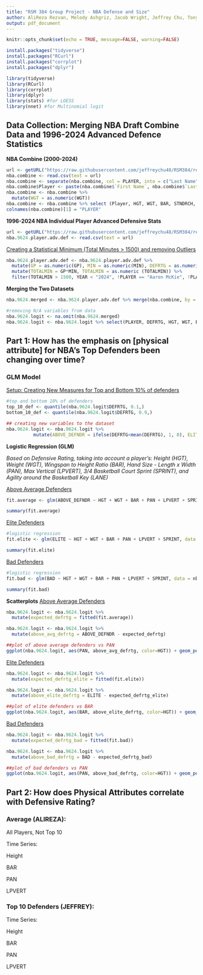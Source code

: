 ```yaml
---
title: "RSM 384 Group Project - NBA Defense and Size"
author: AliReza Rezvan, Melody Ashgriz, Jacob Wright, Jeffrey Chu, Tony Wang
output: pdf_document
---
```


```r
knitr::opts_chunk$set(echo = TRUE, message=FALSE, warning=FALSE)
```

```r
install.packages("tidyverse")
install.packages("RCurl")
install.packages("corrplot")
install.packages("dplyr")
```

```r
library(tidyverse)
library(RCurl)
library(corrplot)
library(dplyr)
library(stats) #for LOESS
library(nnet) #for Multinomial logit
```

## Data Collection: Merging NBA Draft Combine Data and 1996-2024 Advanced Defence Statistics

**NBA Combine (2000-2024)**

```r
url <- getURL("https://raw.githubusercontent.com/jeffreychu48/RSM384/refs/heads/main/NBA_draft_combine.csv")
nba.combine <- read.csv(text = url)
nba.combine <- separate(nba.combine, col = PLAYER, into = c("Last Name", "First Name"), sep = ", ")
nba.combine$Player <- paste(nba.combine$`First Name`, nba.combine$`Last Name`, sep = " ")
nba.combine <- nba.combine %>%
  mutate(WGT = as.numeric(WGT))
nba.combine <- nba.combine %>% select (Player, HGT, WGT, BAR, STNDRCH, PAN, LPVERT, SPRINT, LANE)
colnames(nba.combine)[1] = "PLAYER"
```

**1996-2024 NBA Individual Player Advanced Defensive Stats**

```r
url <- getURL("https://raw.githubusercontent.com/jeffreychu48/RSM384/refs/heads/main/1996-2024%20NBA%20Player%20Advanced%20Defensive%20Stats.csv")
nba.9624.player.adv.def <- read.csv(text = url)
```

[Creating a Statistical Minimum (Total Minutes \> 1500) and removing Outliers]{.underline}

```r
nba.9624.player.adv.def <- nba.9624.player.adv.def %>%
  mutate(GP = as.numeric(GP), MIN = as.numeric(MIN), DEFRTG = as.numeric(DEFRTG)) %>%
  mutate(TOTALMIN = GP*MIN, TOTALMIN = as.numeric (TOTALMIN)) %>% 
  filter(TOTALMIN > 1500, YEAR < "2024", !PLAYER == "Aaron McKie", !PLAYER == "A.C. Green")
```

**Merging the Two Datasets**

```r
nba.9624.merged <- nba.9624.player.adv.def %>% merge(nba.combine, by = "PLAYER", all = FALSE)

#removing N/A variables from data
nba.9624.logit <- na.omit(nba.9624.merged)
nba.9624.logit <- nba.9624.logit %>% select(PLAYER, DEFRTG, HGT, WGT, BAR, PAN, LPVERT, SPRINT)
```

## Part 1: How has the emphasis on [physical attribute] for NBA’s Top Defenders been changing over time?
### GLM Model

[Setup: Creating New Measures for Top and Bottom 10% of defenders]{.underline}

```r
#top and bottom 10% of defenders 
top_10_def <- quantile(nba.9624.logit$DEFRTG, 0.1,)
bottom_10_def <- quantile(nba.9624.logit$DEFRTG, 0.9,)

## creating new variables to the dataset 
nba.9624.logit <- nba.9624.logit %>%
          mutate(ABOVE_DEFNDR = ifelse(DEFRTG<mean(DEFRTG), 1, 0), ELITE = ifelse(DEFRTG<=top_10_def, 1, 0), BAD = ifelse(DEFRTG>=bottom_10_def, 1, 0))
```

**Logistic Regression (GLM)**

*Based on Defensive Rating, taking into account a player's: Height (HGT), Weight (WGT), Wingspan to Height Ratio (BAR), Hand Size - Length x Width (PAN), Max Vertical (LPVERT), 3/4 Basketball Court Sprint (SPRINT), and Agility around the Basketball Key (LANE)*

[Above Average Defenders]{.underline}
```r
fit.average <- glm(ABOVE_DEFNDR ~ HGT + WGT + BAR + PAN + LPVERT + SPRINT, data = nba.9624.logit, family = "binomial")    

summary(fit.average)
```

[Elite Defenders]{.underline}
```r
#logistic regression
fit.elite <- glm(ELITE ~ HGT + WGT + BAR + PAN + LPVERT + SPRINT, data = nba.9624.logit, family = "binomial")    

summary(fit.elite)
```

[Bad Defenders]{.underline}
```r
#logistic regression
fit.bad <- glm(BAD ~ HGT + WGT + BAR + PAN + LPVERT + SPRINT, data = nba.9624.logit, family = "binomial")    

summary(fit.bad)
```

**Scatterplots**
[Above Average Defenders]{.underline}
```r
nba.9624.logit <- nba.9624.logit %>% 
  mutate(expected_defrtg = fitted(fit.average)) 

nba.9624.logit <- nba.9624.logit %>% 
  mutate(above_avg_defrtg = ABOVE_DEFNDR - expected_defrtg)

##plot of above average defenders vs PAN
ggplot(nba.9624.logit, aes(PAN, above_avg_defrtg, color=HGT)) + geom_point()
```

[Elite Defenders]{.underline}
```r
nba.9624.logit <- nba.9624.logit %>% 
  mutate(expected_defrtg_elite = fitted(fit.elite)) 

nba.9624.logit <- nba.9624.logit %>% 
  mutate(above_elite_defrtg = ELITE - expected_defrtg_elite)

##plot of elite defenders vs BAR
ggplot(nba.9624.logit, aes(BAR, above_elite_defrtg, color=HGT)) + geom_point()
```

[Bad Defenders]{.underline}
```r
nba.9624.logit <- nba.9624.logit %>% 
  mutate(expected_defrtg_bad = fitted(fit.bad)) 

nba.9624.logit <- nba.9624.logit %>% 
  mutate(above_bad_defrtg = BAD - expected_defrtg_bad)

##plot of bad defenders vs PAN
ggplot(nba.9624.logit, aes(PAN, above_bad_defrtg, color=HGT)) + geom_point()
```


## Part 2: How does Physical Attributes correlate with Defensive Rating?
### Average (ALIREZA):

All Players, Not Top 10

Time Series:

Height

BAR

PAN

LPVERT

### Top 10 Defenders (JEFFREY):

Time Series:

Height

BAR

PAN

LPVERT


